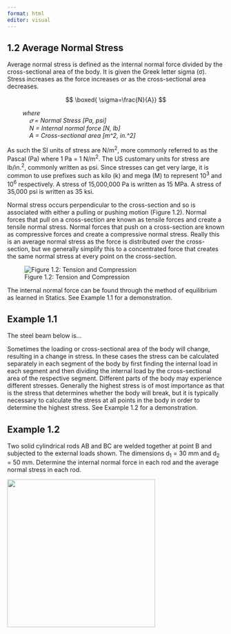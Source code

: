 ---
format: html
editor: visual
---

## 1.2 Average Normal Stress

Average normal stress is defined as the internal normal force divided by the cross-sectional area of the body. It is given the Greek letter sigma (σ). Stress increases as the force increases or as the cross-sectional area decreases.

$$
\boxed{
\sigma=\frac{N}{A}}
$$

         *where*\
             *𝜎 = Normal Stress \[Pa, psi\]*\
             *N = Internal normal force \[N, lb\]*\
             *A = Cross-sectional area \[m\^2, in.\^2\]*

As such the SI units of stress are N/m^2^, more commonly referred to as the Pascal (Pa) where 1 Pa = 1 N/m^2^. The US customary units for stress are lb/in.^2^, commonly written as psi. Since stresses can get very large, it is common to use prefixes such as kilo (k) and mega (M) to represent 10^3^ and 10^6^ respectively. A stress of 15,000,000 Pa is written as 15 MPa. A stress of 35,000 psi is written as 35 ksi.

Normal stress occurs perpendicular to the cross-section and so is associated with either a pulling or pushing motion (Figure 1.2). Normal forces that pull on a cross-section are known as tensile forces and create a tensile normal stress. Normal forces that push on a cross-section are known as compressive forces and create a compressive normal stress. Really this is an average normal stress as the force is distributed over the cross-section, but we generally simplify this to a concentrated force that creates the same normal stress at every point on the cross-section.

![Figure 1.2: Tension and Compression](Chapter%201.2_files/Figure%201.2.png)

The internal normal force can be found through the method of equilibrium as learned in Statics. See Example 1.1 for a demonstration.

::: {.callout-tip icon="false"}
## Example 1.1

The steel beam below is...
:::

Sometimes the loading or cross-sectional area of the body will change, resulting in a change in stress. In these cases the stress can be calculated separately in each segment of the body by first finding the internal load in each segment and then dividing the internal load by the cross-sectional area of the respective segment. Different parts of the body may experience different stresses. Generally the highest stress is of most importance as that is the stress that determines whether the body will break, but it is typically necessary to calculate the stress at all points in the body in order to determine the highest stress. See Example 1.2 for a demonstration.

::: {.callout-tip icon="false"}
## Example 1.2

Two solid cylindrical rods AB and BC are welded together at point B and subjected to the external loads shown. The dimensions d<sub>1</sub> = 30 mm and d<sub>2</sub> = 50 mm. Determine the internal normal force in each rod and the average normal stress in each rod.

![](Chapter%201.2_files/Example%201.2.png){width="343"}
:::
